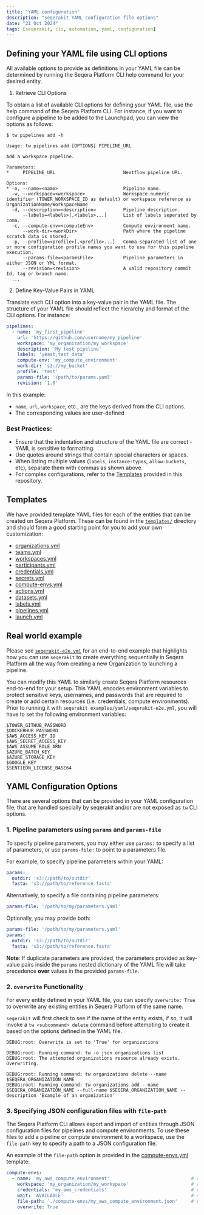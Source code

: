 ```yaml
---
title: "YAML configuration"
description: "seqerakit YAML configuration file options"
date: "21 Oct 2024"
tags: [seqerakit, cli, automation, yaml, configuration]
---
```


## Defining your YAML file using CLI options

All available options to provide as definitions in your YAML file can be determined by running the Seqera Platform CLI help command for your desired entity.

1. Retrieve CLI Options

To obtain a list of available CLI options for defining your YAML file, use the help command of the Seqera Platform CLI. For instance, if you want to configure a pipeline to be added to the Launchpad, you can view the options as follows:

```console
$ tw pipelines add -h

Usage: tw pipelines add [OPTIONS] PIPELINE_URL

Add a workspace pipeline.

Parameters:
*     PIPELINE_URL                         Nextflow pipeline URL.

Options:
* -n, --name=<name>                        Pipeline name.
  -w, --workspace=<workspace>              Workspace numeric identifier (TOWER_WORKSPACE_ID as default) or workspace reference as OrganizationName/WorkspaceName
  -d, --description=<description>          Pipeline description.
      --labels=<labels>[,<labels>...]      List of labels seperated by coma.
  -c, --compute-env=<computeEnv>           Compute environment name.
      --work-dir=<workDir>                 Path where the pipeline scratch data is stored.
  -p, --profile=<profile>[,<profile>...]   Comma-separated list of one or more configuration profile names you want to use for this pipeline execution.
      --params-file=<paramsFile>           Pipeline parameters in either JSON or YML format.
      --revision=<revision>                A valid repository commit Id, tag or branch name.
  ...
```
2. Define Key-Value Pairs in YAML

Translate each CLI option into a key-value pair in the YAML file. The structure of your YAML file should reflect the hierarchy and format of the CLI options. For instance:

```yaml
pipelines:
  - name: 'my_first_pipeline'
    url: 'https://github.com/username/my_pipeline'
    workspace: 'my_organization/my_workspace'
    description: 'My test pipeline'
    labels: 'yeast,test_data'
    compute-env: 'my_compute_environment'
    work-dir: 's3://my_bucket'
    profile: 'test'
    params-file: '/path/to/params.yaml'
    revision: '1.0'
```

In this example:

- `name`, `url`, `workspace`, etc., are the keys derived from the CLI options.
- The corresponding values are user-defined

### Best Practices:
- Ensure that the indentation and structure of the YAML file are correct - YAML is sensitive to formatting.
- Use quotes around strings that contain special characters or spaces.
- When listing multiple values (`labels`, `instance-types`, `allow-buckets`, etc), separate them with commas as shown above.
- For complex configurations, refer to the [Templates](./templates/) provided in this repository.


## Templates

We have provided template YAML files for each of the entities that can be created on Seqera Platform. These can be found in the [`templates/`](https://github.com/seqeralabs/blob/main/seqera-kit/templates) directory and should form a good starting point for you to add your own customization:

- [organizations.yml](./templates/organizations.yml)
- [teams.yml](./templates/teams.yml)
- [workspaces.yml](./templates/workspaces.yml)
- [participants.yml](./templates/participants.yml)
- [credentials.yml](./templates/credentials.yml)
- [secrets.yml](./templates/secrets.yml)
- [compute-envs.yml](./templates/compute-envs.yml)
- [actions.yml](./templates/actions.yml)
- [datasets.yml](./templates/datasets.yml)
- [labels.yml](./templates/labels.yml)
- [pipelines.yml](./templates/pipelines.yml)
- [launch.yml](./templates/launch.yml)

## Real world example

Please see [`seqerakit-e2e.yml`](./examples/yaml/seqerakit-e2e.yml) for an end-to-end example that highlights how you can use `seqerakit` to create everything sequentially in Seqera Platform all the way from creating a new Organization to launching a pipeline.

You can modify this YAML to similarly create Seqera Platform resources end-to-end for your setup. This YAML encodes environment variables to protect sensitive keys, usernames, and passwords that are required to create or add certain resources (i.e. credentials, compute environments). Prior to running it with `seqerakit examples/yaml/seqerakit-e2e.yml`, you will have to set the following environment variables:

```console
$TOWER_GITHUB_PASSWORD
$DOCKERHUB_PASSWORD
$AWS_ACCESS_KEY_ID
$AWS_SECRET_ACCESS_KEY
$AWS_ASSUME_ROLE_ARN
$AZURE_BATCH_KEY
$AZURE_STORAGE_KEY
$GOOGLE_KEY
$SENTIEON_LICENSE_BASE64
```

## YAML Configuration Options

There are several options that can be provided in your YAML configuration file, that are handled specially by seqerakit and/or are not exposed as `tw` CLI options.

### 1. Pipeline parameters using `params` and `params-file`

To specify pipeline parameters, you may either use `params:` to specify a list of parameters, or use `params-file:` to point to a parameters file.

For example, to specify pipeline parameters within your YAML:

```yaml
params:
  outdir: 's3://path/to/outdir'
  fasta: 's3://path/to/reference.fasta'
```

Alternatively, to specify a file containing pipeline parameters:

```yaml
params-file: '/path/to/my/parameters.yaml'
```

Optionally, you may provide both:

```yaml
params-file: '/path/to/my/parameters.yaml'
params:
  outdir: 's3://path/to/outdir'
  fasta: 's3://path/to/reference.fasta'
```

**Note**: If duplicate parameters are provided, the parameters provided as key-value pairs inside the `params` nested dictionary of the YAML file will take precedence **over** values in the provided `params-file`.

### 2. `overwrite` Functionality

For every entity defined in your YAML file, you can specify `overwrite: True` to overwrite any existing entities in Seqera Platform of the same name.

`seqerakit` will first check to see if the name of the entity exists, if so, it will invoke a `tw <subcommand> delete` command before attempting to create it based on the options defined in the YAML file.

```console
DEBUG:root: Overwrite is set to 'True' for organizations

DEBUG:root: Running command: tw -o json organizations list
DEBUG:root: The attempted organizations resource already exists. Overwriting.

DEBUG:root: Running command: tw organizations delete --name $SEQERA_ORGANIZATION_NAME
DEBUG:root: Running command: tw organizations add --name $SEQERA_ORGANIZATION_NAME --full-name $SEQERA_ORGANIZATION_NAME --description 'Example of an organization'
```

### 3. Specifying JSON configuration files with `file-path`

The Seqera Platform CLI allows export and import of entities through JSON configuration files for pipelines and compute environments. To use these files to add a pipeline or compute environment to a workspace, use the `file-path` key to specify a path to a JSON configuration file.

An example of the `file-path` option is provided in the [compute-envs.yml](./templates/compute-envs.yml) template:

```yaml
compute-envs:
  - name: 'my_aws_compute_environment'                              # required
    workspace: 'my_organization/my_workspace'                       # required
    credentials: 'my_aws_credentials'                               # required
    wait: 'AVAILABLE'                                               # optional
    file-path: './compute-envs/my_aws_compute_environment.json'     # required
    overwrite: True
```
